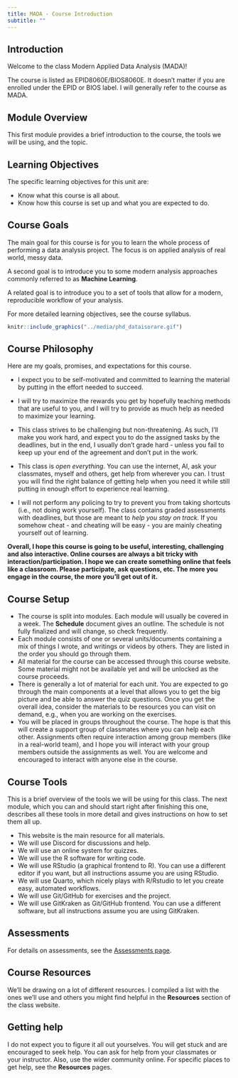```yaml
---
title: MADA - Course Introduction 
subtitle: ""
---
```


## Introduction

Welcome to the class Modern Applied Data Analysis (MADA)!

The course is listed as EPID8060E/BIOS8060E. It doesn't matter if you are enrolled under the EPID or BIOS label. I will generally refer to the course as MADA.

## Module Overview

This first module provides a brief introduction to the course, the tools we will be using, and the topic.

## Learning Objectives

The specific learning objectives for this unit are:

-   Know what this course is all about.
-   Know how this course is set up and what you are expected to do.

## Course Goals

The main goal for this course is for you to learn the whole process of performing a data analysis project. The focus is on applied analysis of real world, messy data.

A second goal is to introduce you to some modern analysis approaches commonly referred to as **Machine Learning**.

A related goal is to introduce you to a set of tools that allow for a modern, reproducible workflow of your analysis.

For more detailed learning objectives, see the course syllabus.

```r
knitr::include_graphics("../media/phd_dataisorare.gif")
```

## Course Philosophy

Here are my goals, promises, and expectations for this course.

-   I expect you to be self-motivated and committed to learning the material by putting in the effort needed to succeed.

-   I will try to maximize the rewards you get by hopefully teaching methods that are useful to you, and I will try to provide as much help as needed to maximize your learning.

-   This class strives to be challenging but non-threatening. As such, I'll make you work hard, and expect you to do the assigned tasks by the deadlines, but in the end, I usually don't grade hard - unless you fail to keep up your end of the agreement and don't put in the work.

-   This class is *open everything*. You can use the internet, AI, ask your classmates, myself and others, get help from wherever you can. I trust you will find the right balance of getting help when you need it while still putting in enough effort to experience real learning.

-   I will not perform any policing to try to prevent you from taking shortcuts (i.e., not doing work yourself). The class contains graded assessments with deadlines, but those are meant to *help you stay on track.* If you somehow cheat - and cheating will be easy - you are mainly cheating yourself out of learning.

**Overall, I hope this course is going to be useful, interesting, challenging and also interactive. Online courses are always a bit tricky with interaction/participation. I hope we can create something online that feels like a classroom. Please participate, ask questions, etc. The more you engage in the course, the more you'll get out of it.**

## Course Setup

-   The course is split into modules. Each module will usually be covered in a week. The **Schedule** document gives an outline. The schedule is not fully finalized and will change, so check frequently.
-   Each module consists of one or several units/documents containing a mix of things I wrote, and writings or videos by others. They are listed in the order you should go through them.
-   All material for the course can be accessed through this course website. Some material might not be available yet and will be unlocked as the course proceeds.
-   There is generally a lot of material for each unit. You are expected to go through the main components at a level that allows you to get the big picture and be able to answer the quiz questions. Once you get the overall idea, consider the materials to be resources you can visit on demand, e.g., when you are working on the exercises.
-   You will be placed in groups throughout the course. The hope is that this will create a support group of classmates where you can help each other. Assignments often require interaction among group members (like in a real-world team), and I hope you will interact with your group members outside the assignments as well. You are welcome and encouraged to interact with anyone else in the course.

## Course Tools

This is a brief overview of the tools we will be using for this class. The next module, which you can and should start right after finishing this one, describes all these tools in more detail and gives instructions on how to set them all up.

-   This website is the main resource for all materials.
-   We will use Discord for discussions and help.
-   We will use an online system for quizzes.
-   We will use the R software for writing code.
-   We will use RStudio (a graphical frontend to R). You can use a different editor if you want, but all instructions assume you are using RStudio.
-   We will use Quarto, which nicely plays with R/Rstudio to let you create easy, automated workflows.
-   We will use Git/GitHub for exercises and the project.
-   We will use GitKraken as Git/GitHub frontend. You can use a different software, but all instructions assume you are using GitKraken.

## Assessments

For details on assessments, see the [Assessments page](../courseinfo/Course_Assessments.qmd).

## Course Resources

We'll be drawing on a lot of different resources. I compiled a list with the ones we'll use and others you might find helpful in the **Resources** section of the class website.

## Getting help

I do not expect you to figure it all out yourselves. You will get stuck and are encouraged to seek help. You can ask for help from your classmates or your instructor. Also, use the wider community online. For specific places to get help, see the **Resources** pages.
